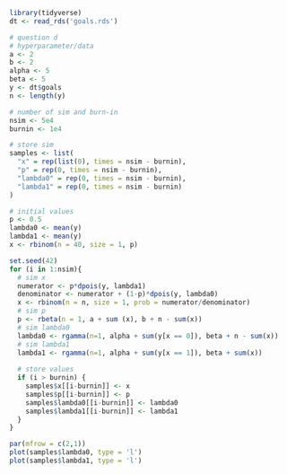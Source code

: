 ```r
library(tidyverse)
dt <- read_rds('goals.rds')
```
```r
# question d
# hyperparameter/data
a <- 2
b <- 2
alpha <- 5
beta <- 5
y <- dt$goals
n <- length(y)

# number of sim and burn-in
nsim <- 5e4
burnin <- 1e4

# store sim
samples <- list(
  "x" = rep(list(0), times = nsim - burnin),
  "p" = rep(0, times = nsim - burnin),
  "lambda0" = rep(0, times = nsim - burnin),
  "lambda1" = rep(0, times = nsim - burnin)
)

# initial values
p <- 0.5
lambda0 <- mean(y)
lambda1 <- mean(y)
x <- rbinom(n = 40, size = 1, p)

set.seed(42)
for (i in 1:nsim){
  # sim x
  numerator <- p*dpois(y, lambda1)
  denominator <- numerator + (1-p)*dpois(y, lambda0)
  x <- rbinom(n = n, size = 1, prob = numerator/denominator)
  # sim p
  p <- rbeta(n = 1, a + sum (x), b + n - sum(x))
  # sim lambda0
  lambda0 <- rgamma(n=1, alpha + sum(y[x == 0]), beta + n - sum(x))
  # sim lambda1
  lambda1 <- rgamma(n=1, alpha + sum(y[x == 1]), beta + sum(x))
  
  # store values
  if (i > burnin) {
    samples$x[[i-burnin]] <- x
    samples$p[[i-burnin]] <- p
    samples$lambda0[[i-burnin]] <- lambda0
    samples$lambda1[[i-burnin]] <- lambda1
  }
}
```

```r
par(mfrow = c(2,1))
plot(samples$lambda0, type = 'l')
plot(samples$lambda1, type = 'l')
```

